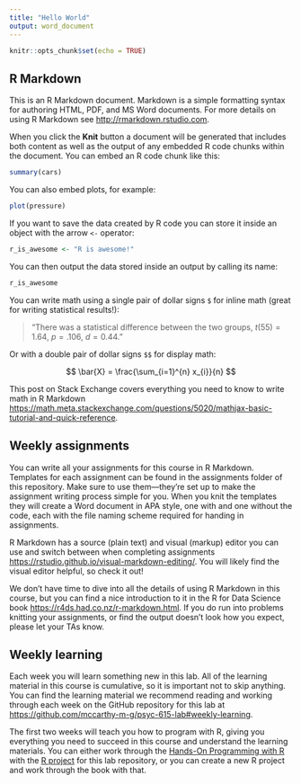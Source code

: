 ```yaml
---
title: "Hello World"
output: word_document
---
```


```r
knitr::opts_chunk$set(echo = TRUE)
```

## R Markdown

This is an R Markdown document. Markdown is a simple formatting syntax for authoring HTML, PDF, and MS Word documents. For more details on using R Markdown see <http://rmarkdown.rstudio.com>.

When you click the **Knit** button a document will be generated that includes both content as well as the output of any embedded R code chunks within the document. You can embed an R code chunk like this:

```r
summary(cars)
```

You can also embed plots, for example:

```r
plot(pressure)
```

If you want to save the data created by R code you can store it inside an object with the arrow `<-` operator:

```r
r_is_awesome <- "R is awesome!"
```

You can then output the data stored inside an output by calling its name:

```r
r_is_awesome
```

You can write math using a single pair of dollar signs `$` for inline math (great for writing statistical results!):

> "There was a statistical difference between the two groups, $t(55) = 1.64$, $p = .106$, $d = 0.44$."

Or with a double pair of dollar signs `$$` for display math:

$$
\bar{X} = \frac{\sum_{i=1}^{n} x_{i}}{n}
$$

This post on Stack Exchange covers everything you need to know to write math in R Markdown <https://math.meta.stackexchange.com/questions/5020/mathjax-basic-tutorial-and-quick-reference>.

## Weekly assignments

You can write all your assignments for this course in R Markdown. Templates for each assignment can be found in the assignments folder of this repository. Make sure to use them---they're set up to make the assignment writing process simple for you. When you knit the templates they will create a Word document in APA style, one with and one without the code, each with the file naming scheme required for handing in assignments.

R Markdown has a source (plain text) and visual (markup) editor you can use and switch between when completing assignments <https://rstudio.github.io/visual-markdown-editing/>. You will likely find the visual editor helpful, so check it out!

We don't have time to dive into all the details of using R Markdown in this course, but you can find a nice introduction to it in the R for Data Science book <https://r4ds.had.co.nz/r-markdown.html>. If you do run into problems knitting your assignments, or find the output doesn't look how you expect, please let your TAs know.

## Weekly learning

Each week you will learn something new in this lab. All of the learning material in this course is cumulative, so it is important not to skip anything. You can find the learning material we recommend reading and working through each week on the GitHub repository for this lab at <https://github.com/mccarthy-m-g/psyc-615-lab#weekly-learning>.

The first two weeks will teach you how to program with R, giving you everything you need to succeed in this course and understand the learning materials. You can either work through the [Hands-On Programming with R](https://rstudio-education.github.io/hopr/) with the [R project](https://support.rstudio.com/hc/en-us/articles/200526207-Using-Projects) for this lab repository, or you can create a new R project and work through the book with that.
